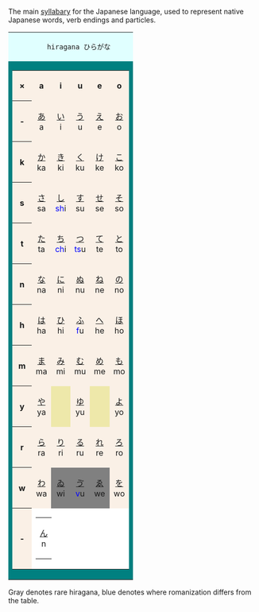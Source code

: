 The main [[syllabary]] for the Japanese language, used to represent native Japanese words, verb endings and particles.

<center><table border=0 cellspacing=0 cellpadding=0>
<tr><td bgcolor=lightcyan colspan=6 align=center>
	 hiragana ひらがな
</td>
<tr><td bgcolor=teal>
	<table border=0 cellspacing=1 cellpadding=4>
	<tr align=center bgcolor="linen">
		<th>&times;</th>
		<th>&nbsp;a&nbsp;</th>
		<th>&nbsp;i&nbsp;</th>
		<th>&nbsp;u&nbsp;</th>
		<th>&nbsp;e&nbsp;</th>
		<th>&nbsp;o&nbsp;</th>
	</tr>
	<tr align=center bgcolor="linen">
		<th>&nbsp;-&nbsp;</th>
		<td>[[あ]]<br> a </td>
		<td>[[い]]<br> i </td>
		<td>[[う]]<br> u </td>
		<td>[[え]]<br> e </td>
		<td>[[お]]<br> o </td>
	</tr>
	<tr align=center bgcolor="linen">
		<th>&nbsp;k&nbsp;</th>
		<td>[[か]]<br> ka </td>
		<td>[[き]]<br> ki </td>
		<td>[[く]]<br> ku </td>
		<td>[[け]]<br> ke </td>
		<td>[[こ]]<br> ko </td>
	</tr>
	<tr align=center valign=center bgcolor="linen">
		<th>&nbsp;s&nbsp;</th>
		<td>[[さ]]<br> sa </td>
		<td>[[し]]<br>
		<font color=blue>sh</font>i</td>
		<td>[[す]]<br> su </td>
		<td>[[せ]]<br> se </td>
		<td>[[そ]]<br> so </td>
	</tr>
	<tr align=center bgcolor="linen">
		<th>&nbsp;t&nbsp;</th>
		<td>[[た]]<br> ta </td>
		<td>[[ち]]<br>
		<font color=blue>ch</font>i</td>
		<td>[[つ]]<br>
		<font color=blue>ts</font>u</td>
		<td>[[て]]<br> te </td>
		<td>[[と]]<br> to </td>
	</tr>
	<tr align=center bgcolor="linen">
		<th>&nbsp;n&nbsp;</th>
		<td>[[な]]<br> na </td>
		<td>[[に]]<br> ni </td>
		<td>[[ぬ]]<br> nu </td>
		<td>[[ね]]<br> ne </td>
		<td>[[の]]<br> no </td>
	</tr>
	<tr align=center bgcolor="linen">
		<th>&nbsp;h&nbsp;</th>
		<td>[[は]]<br> ha </td>
		<td>[[ひ]]<br> hi </td>
		<td>[[ふ]]<br>
		<font color=blue>f</font>u</td>
		<td>[[へ]]<br> he </td>
		<td>[[ほ]]<br> ho </td>
	</tr>
	<tr align=center bgcolor="linen">
		<th>&nbsp;m&nbsp;</th>
		<td>[[ま]]<br> ma </td>
		<td>[[み]]<br> mi </td>
		<td>[[む]]<br> mu </td>
		<td>[[め]]<br> me </td>
		<td>[[も]]<br> mo </td>
	</tr>
	<tr align=center bgcolor="linen">
		<th>&nbsp;y&nbsp;</th>
		<td>[[や]]<br> ya </td>
		<td bgcolor="palegoldenrod">			</td>
		<td>[[ゆ]]<br> yu </td>
		<td bgcolor="palegoldenrod">			</td>
		<td>[[よ]]<br> yo </td>
	</tr>
	<tr align=center bgcolor="linen">
		<th>&nbsp;r&nbsp;</th>
		<td>[[ら]]<br> ra </td>
		<td>[[り]]<br> ri </td>
		<td>[[る]]<br> ru </td>
		<td>[[れ]]<br> re </td>
		<td>[[ろ]]<br> ro </td>
	</tr>
	<tr align=center bgcolor="linen">
		<th>&nbsp;w&nbsp;</th>
		<td>[[わ]]<br> wa </td>
		<td bgcolor="gray">[[ゐ]]<br> wi </td>
		<td bgcolor="gray">[[ゔ]]<br> <font color=blue>v</font>u</td> </td>
		<td bgcolor="gray">[[ゑ]]<br> we </td>
		<td>[[を]]<br> wo </td>
		</td>
	</tr>
	<tr align=center bgcolor="linen">
		<th>&nbsp;-&nbsp;</th>
		<td colspan=5 bgcolor="white" align="right">
			<table border=0 cellspacing=0 cellpadding=1>
			<tr align=center>
			<td>[[ん]]<br> n	</td>
			</tr>
			</table>
		</td>
	</tr>
	</table>
</td>
</tr>
</table></center>

Gray denotes rare hiragana, blue denotes where romanization differs from the table.
